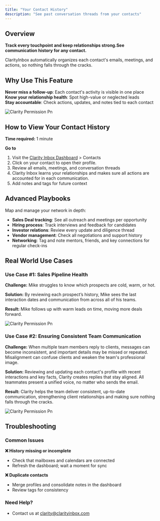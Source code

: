 ```yaml
---
title: "Your Contact History"
description: "See past conversation threads from your contacts"
---
```


## Overview 


**Track every touchpoint and keep relationships strong.See communication history for any contact.**  

ClarityInbox automatically organizes each contact's emails, meetings, and actions, so nothing falls through the cracks.

## Why Use This Feature

**Never miss a follow-up**: Each contact's activity is visible in one place  
**Know your relationship health**: Spot high-value or neglected leads  
**Stay accountable**: Check actions, updates, and notes tied to each contact

![Clarity Permission Pn](/images/contacts.png)


## How to View Your Contact History

**Time required:** 1 minute

**Go to**

1. Visit the [Clarity Inbox Dashboard](https://app.clarityinbox.com/dashboard) \> Contacts 
2. Click on your contact to open their profile.
3. Review all emails, meetings, and conversation threads
4. Clarity Inbox learns your relationships and makes sure all actions are accounted for in each communication.
5. Add notes and tags for future context

## Advanced Playbooks

Map and manage your network in depth:

- **Sales Deal tracking**: See all outreach and meetings per opportunity
- **Hiring process**: Track interviews and feedback for candidates
- **Investor relations**: Review every update and diligence thread
- **Vendor management**: Check all negotiations and support history
- **Networking**: Tag and note mentors, friends, and key connections for regular check-ins

## Real World Use Cases

### Use Case #1: Sales Pipeline Health

**Challenge:** Mike struggles to know which prospects are cold, warm, or hot.

**Solution:** By reviewing each prospect’s history, Mike sees the last interaction dates and communication from across all of his teams.

**Result:** Mike follows up with warm leads on time, moving more deals forward.

![Clarity Permission Pn](/images/history.png)

### Use Case #2: Ensuring Consistent Team Communication

**Challenge:** When multiple team members reply to clients, messages can become inconsistent, and important details may be missed or repeated. Misalignment can confuse clients and weaken the team's professional image.

**Solution:** Reviewing and updating each contact's profile with recent interactions and key facts, Clarity creates replies that stay aligned. All teammates present a unified voice, no matter who sends the email.

**Result:** Clarity helps the team deliver consistent, up-to-date communication, strengthening client relationships and making sure nothing falls through the cracks.


![Clarity Permission Pn](/images/edit-contact.png)


## Troubleshooting

### Common Issues

**❌ History missing or incomplete**
- Check that mailboxes and calendars are connected
- Refresh the dashboard; wait a moment for sync

**❌ Duplicate contacts**
- Merge profiles and consolidate notes in the dashboard
- Review tags for consistency

### Need Help?

- Contact us at [clarity@clarityinbox.com](mailto:clarity@clarityinbox.com)